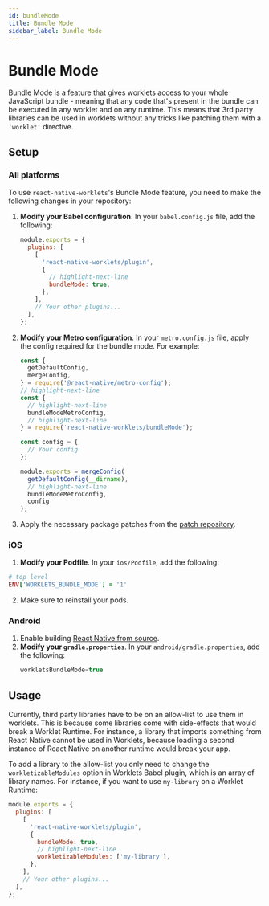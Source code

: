 ```yaml
---
id: bundleMode
title: Bundle Mode
sidebar_label: Bundle Mode
---
```


# Bundle Mode

Bundle Mode is a feature that gives worklets access to your whole JavaScript bundle - meaning that any code that's present in the bundle can be executed in any worklet and on any runtime. This means that 3rd party libraries can be used in worklets without any tricks like patching them with a `'worklet'` directive.

## Setup

### All platforms

To use `react-native-worklets`'s Bundle Mode feature, you need to make the following changes in your repository:

1. **Modify your Babel configuration**. In your `babel.config.js` file, add the following:
   ```javascript
   module.exports = {
     plugins: [
       [
         'react-native-worklets/plugin',
         {
           // highlight-next-line
           bundleMode: true,
         },
       ],
       // Your other plugins...
     ],
   };
   ```
2. **Modify your Metro configuration**. In your `metro.config.js` file, apply the config required for the bundle mode. For example:

   ```javascript
   const {
     getDefaultConfig,
     mergeConfig,
   } = require('@react-native/metro-config');
   // highlight-next-line
   const {
     // highlight-next-line
     bundleModeMetroConfig,
     // highlight-next-line
   } = require('react-native-worklets/bundleMode');

   const config = {
     // Your config
   };

   module.exports = mergeConfig(
     getDefaultConfig(__dirname),
     // highlight-next-line
     bundleModeMetroConfig,
     config
   );
   ```

3. Apply the necessary package patches from the [patch repository](https://github.com/tjzel/Bundle-Mode-patches).

### iOS

1. **Modify your Podfile**. In your `ios/Podfile`, add the following:

```ruby
# top level
ENV['WORKLETS_BUNDLE_MODE'] = '1'
```

2. Make sure to reinstall your pods.

### Android

1. Enable building [React Native from source](https://reactnative.dev/contributing/how-to-build-from-source#android).
2. **Modify your `gradle.properties`**. In your `android/gradle.properties`, add the following:
   ```groovy
   workletsBundleMode=true
   ```

## Usage

Currently, third party libraries have to be on an allow-list to use them in worklets. This is because some libraries come with side-effects that would break a Worklet Runtime. For instance, a library that imports something from React Native cannot be used in Worklets, because loading a second instance of React Native on another runtime would break your app.

To add a library to the allow-list you only need to change the `workletizableModules` option in Worklets Babel plugin, which is an array of library names. For instance, if you want to use `my-library` on a Worklet Runtime:

```javascript
module.exports = {
  plugins: [
    [
      'react-native-worklets/plugin',
      {
        bundleMode: true,
        // highlight-next-line
        workletizableModules: ['my-library'],
      },
    ],
    // Your other plugins...
  ],
};
```
